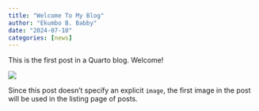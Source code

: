 ```yaml
---
title: "Welcome To My Blog"
author: "Ekumbo B. Babby"
date: "2024-07-10"
categories: [news]
---
```


This is the first post in a Quarto blog. Welcome!

![](thumbnail.jpg)

Since this post doesn't specify an explicit `image`, the first image in the post will be used in the listing page of posts.
